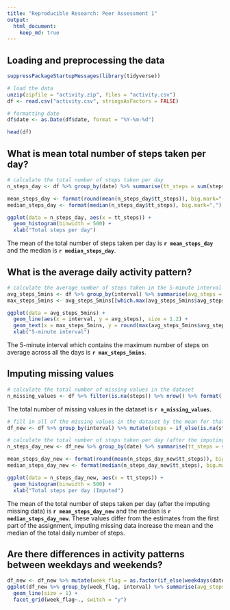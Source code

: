 ```yaml
---
title: "Reproducible Research: Peer Assessment 1"
output: 
  html_document:
    keep_md: true
---
```


## Loading and preprocessing the data
```r
suppressPackageStartupMessages(library(tidyverse))

# load the data
unzip(zipfile = "activity.zip", files = "activity.csv")
df <- read.csv("activity.csv", stringsAsFactors = FALSE)

# formatting date
df$date <- as.Date(df$date, format = "%Y-%m-%d")

head(df)
```



## What is mean total number of steps taken per day?
```r
# calculate the total number of steps taken per day
n_steps_day <- df %>% group_by(date) %>% summarise(tt_steps = sum(steps, na.rm = TRUE)) %>% ungroup()

mean_steps_day <- format(round(mean(n_steps_day$tt_steps)), big.mark=",")
median_steps_day <- format(median(n_steps_day$tt_steps), big.mark=",")

ggplot(data = n_steps_day, aes(x = tt_steps)) + 
  geom_histogram(binwidth = 500) +
  xlab("Total steps per day")
```

The mean of the total number of steps taken per day is **`r mean_steps_day`** and the median is **`r median_steps_day`**.


## What is the average daily activity pattern?
```r
# calculate the average number of steps taken in the 5-minute interval
avg_steps_5mins <- df %>% group_by(interval) %>% summarise(avg_steps = mean(steps, na.rm = TRUE)) %>% ungroup()
max_steps_5mins <- avg_steps_5mins[[which.max(avg_steps_5mins$avg_steps), "interval"]]

ggplot(data = avg_steps_5mins) + 
  geom_line(aes(x = interval, y = avg_steps), size = 1.2) + 
  geom_text(x = max_steps_5mins, y = round(max(avg_steps_5mins$avg_steps)+5), label = paste("maximum:", as.character(max_steps_5mins))) +
  xlab("5-minute interval")
```

The 5-minute interval which contains the maximum number of steps on average across all the days is **`r max_steps_5mins`**.

## Imputing missing values
```r
# calculate the total number of missing values in the dataset
n_missing_values <- df %>% filter(is.na(steps)) %>% nrow() %>% format(., big.mark=",")
```
The total number of missing values in the dataset is **`r n_missing_values`**.


```r
# fill in all of the missing values in the dataset by the mean for that 5-minute interval
df_new <- df %>% group_by(interval) %>% mutate(steps = if_else(is.na(steps), as.integer(round(mean(steps, na.rm = TRUE))), steps))

# calculate the total number of steps taken per day (after the imputing missing data)
n_steps_day_new <- df_new %>% group_by(date) %>% summarise(tt_steps = sum(steps)) %>% ungroup()

mean_steps_day_new <- format(round(mean(n_steps_day_new$tt_steps)), big.mark=",")
median_steps_day_new <- format(median(n_steps_day_new$tt_steps), big.mark=",")

ggplot(data = n_steps_day_new, aes(x = tt_steps)) + 
  geom_histogram(binwidth = 500) + 
  xlab("Total steps per day (Imputed")
```

The mean of the total number of steps taken per day (after the imputing missing data) is **`r mean_steps_day_new`** and the median is **`r median_steps_day_new`**.
These values differ from the estimates from the first part of the assignment, imputing missing data increase the mean and the median of the total daily number of steps.

## Are there differences in activity patterns between weekdays and weekends?

```r
df_new <- df_new %>% mutate(week_flag = as.factor(if_else(weekdays(date) %in% c("samedi", "dimanche"), "weekend", "weekday")))
ggplot(df_new %>% group_by(week_flag, interval) %>% summarise(avg_steps = mean(steps)), aes(x = interval, y = avg_steps)) + 
  geom_line(size = 1) +
  facet_grid(week_flag~., switch = "y")
```